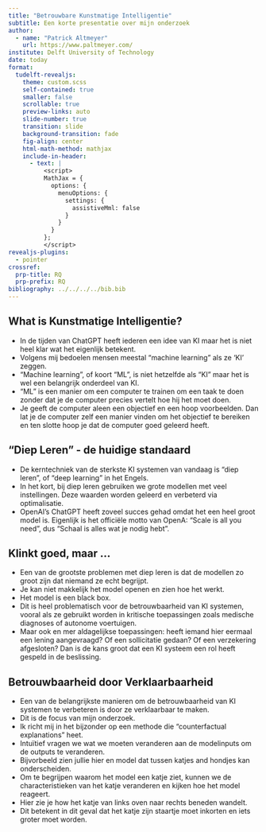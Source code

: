 ```yaml
---
title: "Betrouwbare Kunstmatige Intelligentie"
subtitle: Een korte presentatie over mijn onderzoek
author: 
  - name: "Patrick Altmeyer"
    url: https://www.paltmeyer.com/
institute: Delft University of Technology
date: today
format: 
  tudelft-revealjs:
    theme: custom.scss
    self-contained: true
    smaller: false
    scrollable: true
    preview-links: auto
    slide-number: true
    transition: slide
    background-transition: fade
    fig-align: center
    html-math-method: mathjax
    include-in-header:
      - text: |
          <script>
          MathJax = {
            options: {
              menuOptions: {
                settings: {
                  assistiveMml: false
                }
              }
            }
          };
          </script>
revealjs-plugins:
  - pointer
crossref: 
  prp-title: RQ
  prp-prefix: RQ
bibliography: ../../../../bib.bib
---
```


## What is Kunstmatige Intelligentie?

::: {.notes}
- In de tijden van ChatGPT heeft iederen een idee van KI maar het is niet heel klar wat het eigenlijk betekent. 
- Volgens mij bedoelen mensen meestal "machine learning" als ze 'KI' zeggen.
- "Machine learning", of koort "ML", is niet hetzelfde als "KI" maar het is wel een belangrijk onderdeel van KI.
- "ML" is een manier om een computer te trainen om een taak te doen zonder dat je de computer precies vertelt hoe hij het moet doen.
- Je geeft de computer aleen een objectief en een hoop voorbeelden. Dan lat je de computer zelf een manier vinden om het objectief te bereiken en ten slotte hoop je dat de computer goed geleerd heeft.
:::

## "Diep Leren" - de huidige standaard

::: {.notes}

- De kerntechniek van de sterkste KI systemen van vandaag is "diep leren", of "deep learning" in het Engels.
- In het kort, bij diep leren gebruiken we grote modellen met veel instellingen. Deze waarden worden geleerd en verbeterd via optimalisatie.
- OpenAI's ChatGPT heeft zoveel succes gehad omdat het een heel groot model is. Eigenlijk is het officiële motto van OpenA: "Scale is all you need", dus "Schaal is alles wat je nodig hebt".

:::

## Klinkt goed, maar ...

::: {.notes}

- Een van de grootste problemen met diep leren is dat de modellen zo groot zijn dat niemand ze echt begrijpt.
- Je kan niet makkelijk het model openen en zien hoe het werkt.
- Het model is een black box.
- Dit is heel problematisch voor de betrouwbaarheid van KI systemen, vooral als ze gebruikt worden in kritische toepassingen zoals medische diagnoses of autonome voertuigen.
- Maar ook en mer aldagelijkse toepassingen: heeft iemand hier eermaal een lening aangevraagd? Of een sollicitatie gedaan? Of een verzekering afgesloten? Dan is de kans groot dat een KI systeem een rol heeft gespeld in de beslissing.

:::

## Betrouwbaarheid door Verklaarbaarheid

::: {.notes}

- Een van de belangrijkste manieren om de betrouwbaarheid van KI systemen te verbeteren is door ze verklaarbaar te maken.
- Dit is de focus van mijn onderzoek.
- Ik richt mij in het bijzonder op een methode die "counterfactual explanations" heet.
- Intuïtief vragen we wat we moeten veranderen aan de modelinputs om de outputs te veranderen.
- Bijvorbeeld zien jullie hier en model dat tussen katjes and hondjes kan onderscheiden.
- Om te begrijpen waarom het model een katje ziet, kunnen we de characteristieken van het katje veranderen en kijken hoe het model reageert.
- Hier zie je how het katje van links oven naar rechts beneden wandelt.
- Dit betekent in dit geval dat het katje zijn staartje moet inkorten en iets groter moet worden.

:::